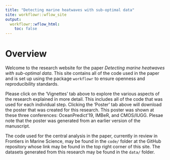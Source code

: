 ```yaml
---
title: "Detecting marine heatwaves with sub-optimal data"
site: workflowr::wflow_site
output:
  workflowr::wflow_html:
    toc: false
---
```


# Overview

Welcome to the research website for the paper _Detecting marine heatwaves with sub-optimal data_. This site contains all of the code used in the paper and is set up using the package `workflowr` to ensure openness and reproducibility standards.

Please click on the 'Vignettes' tab above to explore the various aspects of the research explained in more detail. This includes all of the code that was used for each individual step. Clicking the 'Poster' tab above will download the poster that was created for this research. This poster was shown at these three conferences: OceanPredict'19, IMBeR, and CMOS/IUGG. Plesae note that the poster was generated from an earlier version of the manuscript.

The code used for the central analysis in the paper, currently in review in Frontiers in Marine Science, may be found in the `code/` folder at the GitHub repository whose link may be found in the top right corner of this site. The datasets generated from this research may be found in the `data/` folder.
